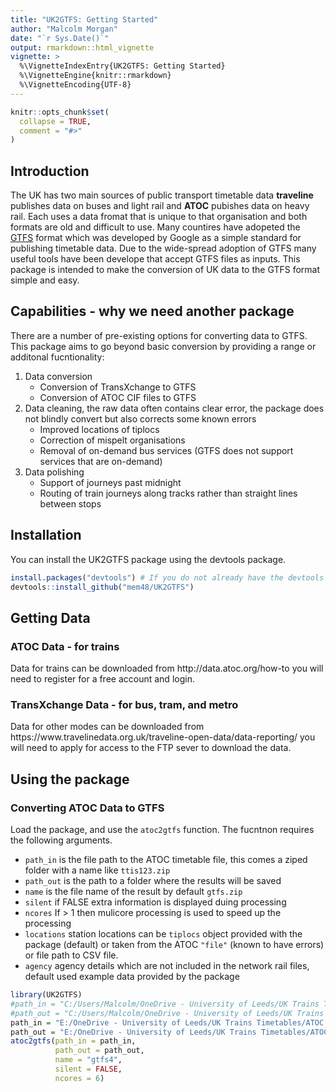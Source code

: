 ```yaml
---
title: "UK2GTFS: Getting Started"
author: "Malcolm Morgan"
date: "`r Sys.Date()`"
output: rmarkdown::html_vignette
vignette: >
  %\VignetteIndexEntry{UK2GTFS: Getting Started}
  %\VignetteEngine{knitr::rmarkdown}
  %\VignetteEncoding{UTF-8}
---
```


```r
knitr::opts_chunk$set(
  collapse = TRUE,
  comment = "#>"
)
```

## Introduction

The UK has two main sources of public transport timetable data **traveline** publishes data on buses and light rail and **ATOC** pubishes data on heavy rail. Each uses a data fromat that is unique to that organisation and both formats are old and difficult to use.  Many countires have adopeted the [GTFS](https://developers.google.com/transit/gtfs/) format which was developed by Google as a simple standard for publishing timetable data. Due to the wide-spread adoption of GTFS many useful tools have been develope that accept GTFS files as inputs. This package is intended to make the conversion of UK data to the GTFS format simple and easy.

## Capabilities - why we need another package

There are a number of pre-existing options for converting data to GTFS. This package aims to go beyond basic conversion by providing a range or additonal fucntionality:

1. Data conversion
    + Conversion of TransXchange to GTFS
    + Conversion of ATOC CIF files to GTFS 
1. Data cleaning, the raw data often contains clear error, the package does not blindly convert but also corrects some known errors
    + Improved locations of tiplocs
    + Correction of mispelt organisations
    + Removal of on-demand bus services (GTFS does not support services that are on-demand)
1. Data polishing
    + Support of journeys past midnight
    + Routing of train journeys along tracks rather than straight lines between stops

## Installation

You can install the UK2GTFS package using the devtools package.

```r
install.packages("devtools") # If you do not already have the devtools package
devtools::install_github("mem48/UK2GTFS")
```

## Getting Data

### ATOC Data - for trains

Data for trains can be downloaded from http://data.atoc.org/how-to you will need to register for a free account and login.

### TransXchange Data - for bus, tram, and metro

Data for other modes can be downloaded from https://www.travelinedata.org.uk/traveline-open-data/data-reporting/ you will need to apply for access to the FTP sever to download the data.

## Using the package

### Converting ATOC Data to GTFS

Load the package, and use the `atoc2gtfs` function. The fucntnon requires the following arguments.

* `path_in` is the file path to the ATOC timetable file, this comes a ziped folder with a name like `ttis123.zip`
* `path_out` is the path to a folder where the results will be saved
* `name` is the file name of the result by default `gtfs.zip`
* `silent` if FALSE extra information is displayed duing processing
* `ncores` If > 1 then mulicore processing is used to speed up the processing
* `locations` station locations can be `tiplocs` object provided with the package (default) or taken from the ATOC `"file"` (known to have errors) or file path to CSV file.
* `agency` agency details which are not included in the network rail files, default used example data provided by the package

```r
library(UK2GTFS)
#path_in = "C:/Users/Malcolm/OneDrive - University of Leeds/UK Trains Timetables/ATOC Data/2019-08-31/ttis381.zip"
#path_out = "C:/Users/Malcolm/OneDrive - University of Leeds/UK Trains Timetables/ATOC Data/2019-08-31/"
path_in = "E:/OneDrive - University of Leeds/UK Trains Timetables/ATOC Data/2019-08-31/ttis381.zip"
path_out = "E:/OneDrive - University of Leeds/UK Trains Timetables/ATOC Data/2019-08-31/"
atoc2gtfs(path_in = path_in, 
          path_out = path_out,
          name = "gtfs4",
          silent = FALSE, 
          ncores = 6)

```





